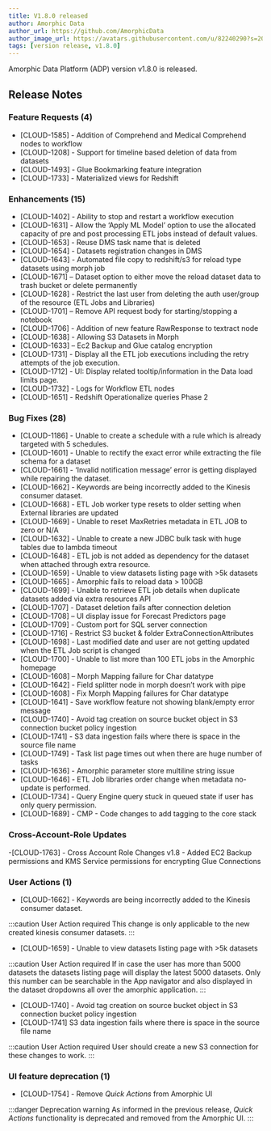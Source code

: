 ```yaml
---
title: V1.8.0 released
author: Amorphic Data
author_url: https://github.com/AmorphicData
author_image_url: https://avatars.githubusercontent.com/u/82240290?s=200&v=4
tags: [version release, v1.8.0]
---
```


Amorphic Data Platform (ADP) version v1.8.0 is released.

<!-- truncate -->

## Release Notes

### Feature Requests (4)
- [CLOUD-1585] - Addition of Comprehend and Medical Comprehend nodes to workflow
- [CLOUD-1208] - Support for timeline based deletion of data from datasets
- [CLOUD-1493] - Glue Bookmarking feature integration
- [CLOUD-1733] - Materialized views for Redshift

### Enhancements (15)
- [CLOUD-1402] - Ability to stop and restart a workflow execution
- [CLOUD-1631] - Allow the ‘Apply ML Model’ option to use the allocated capacity of pre and post processing ETL jobs instead of default values.
- [CLOUD-1653] - Reuse DMS task name that is deleted
- [CLOUD-1654] - Datasets registration changes in DMS
- [CLOUD-1643] - Automated file copy to redshift/s3 for reload type datasets using morph job
- [CLOUD-1671] – Dataset option to either move the reload dataset data to trash bucket or delete permanently
- [CLOUD-1628] - Restrict the last user from deleting the auth user/group of the resource (ETL Jobs and Libraries)
- [CLOUD-1701] – Remove API request body for starting/stopping a notebook
- [CLOUD-1706] - Addition of new feature RawResponse to textract node
- [CLOUD-1638] - Allowing S3 Datasets in Morph
- [CLOUD-1633] – Ec2 Backup and Glue catalog encryption
- [CLOUD-1731] - Display all the ETL job executions including the retry attempts of the job execution.
- [CLOUD-1712] - UI: Display related tooltip/information in the Data load limits page.
- [CLOUD-1732] - Logs for Workflow ETL nodes
- [CLOUD-1651] - Redshift Operationalize queries Phase 2

### Bug Fixes (28)
- [CLOUD-1186] - Unable to create a schedule with a rule which is already targeted with 5 schedules.
- [CLOUD-1601] - Unable to rectify the exact error while extracting the file schema for a dataset
- [CLOUD-1661] - ‘Invalid notification message’ error is getting displayed while repairing the dataset.
- [CLOUD-1662] - Keywords are being incorrectly added to the Kinesis consumer dataset.
- [CLOUD-1668] - ETL Job worker type resets to older setting when External libraries are updated
- [CLOUD-1669] - Unable to reset MaxRetries metadata in ETL JOB to zero or N/A
- [CLOUD-1632] - Unable to create a new JDBC bulk task with huge tables due to lambda timeout
- [CLOUD-1648] - ETL job is not added as dependency for the dataset when attached through extra resource.
- [CLOUD-1659] - Unable to view datasets listing page with >5k datasets
- [CLOUD-1665] - Amorphic fails to reload data > 100GB
- [CLOUD-1699] - Unable to retrieve ETL job details when duplicate datasets added via extra resources API
- [CLOUD-1707] - Dataset deletion fails after connection deletion
- [CLOUD-1708] – UI display issue for Forecast Predictors page
- [CLOUD-1709] - Custom port for SQL server connection
- [CLOUD-1716] - Restrict S3 bucket & folder ExtraConnectionAttributes
- [CLOUD-1698] - Last modified date and user are not getting updated when the ETL Job script is changed
- [CLOUD-1700] - Unable to list more than 100 ETL jobs in the Amorphic homepage
- [CLOUD-1608] – Morph Mapping failure for Char datatype
- [CLOUD-1642] - Field splitter node in morph doesn’t work with pipe
- [CLOUD-1608] - Fix Morph Mapping failures for Char datatype
- [CLOUD-1641] - Save workflow feature not showing blank/empty error message
- [CLOUD-1740] - Avoid tag creation on source bucket object in S3 connection bucket policy ingestion
- [CLOUD-1741] - S3 data ingestion fails where there is space in the source file name
- [CLOUD-1749] - Task list page times out when there are huge number of tasks
- [CLOUD-1636] - Amorphic parameter store multiline string issue
- [CLOUD-1646] - ETL Job libraries order change when metadata no-update is performed.
- [CLOUD-1734] - Query Engine query stuck in queued state if user has only query permission.
- [CLOUD-1689] - CMP - Code changes to add tagging to the core stack

### Cross-Account-Role Updates
-[CLOUD-1763] - Cross Account Role Changes v1.8 - Added EC2 Backup permissions and KMS Service permissions for encrypting Glue Connections

### User Actions (1)
- [CLOUD-1662] - Keywords are being incorrectly added to the Kinesis consumer dataset.

:::caution User Action required
This change is only applicable to the new created kinesis consumer datasets.
:::

- [CLOUD-1659] - Unable to view datasets listing page with >5k datasets

:::caution User Action required
If in case the user has more than 5000 datasets the datasets listing page will display the latest 5000 datasets. Only this number can be searchable in the App navigator and also displayed in the dataset dropdowns all over the amorphic application.
:::

- [CLOUD-1740] - Avoid tag creation on source bucket object in S3 connection bucket policy ingestion
- [CLOUD-1741] S3 data ingestion fails where there is space in the source file name

:::caution User Action required
User should create a new S3 connection for these changes to work.
:::

### UI feature deprecation (1)
- [CLOUD-1754] - Remove *Quick Actions* from Amorphic UI

:::danger Deprecation warning
As informed in the previous release, *Quick Actions* functionality is deprecated and removed from the Amorphic UI.
:::